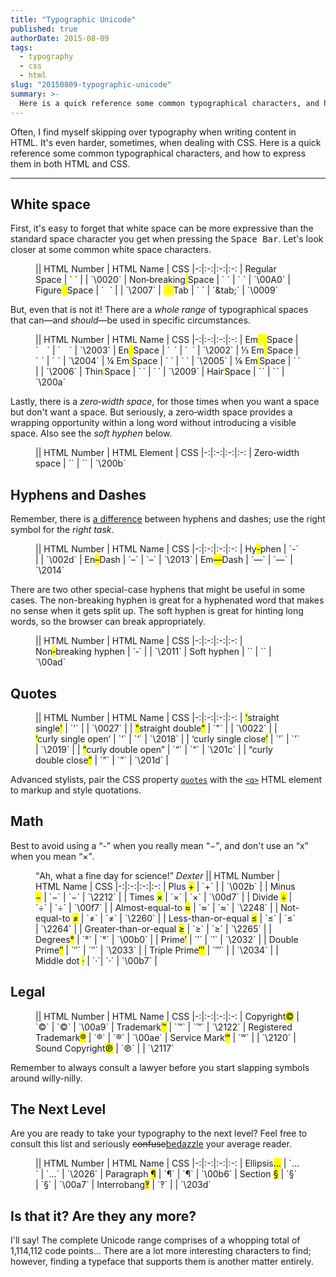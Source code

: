 ```yaml
---
title: "Typographic Unicode"
published: true
authorDate: 2015-08-09
tags:
  - typography
  - css
  - html
slug: "20150809-typographic-unicode"
summary: >-
  Here is a quick reference some common typographical characters, and how to express them in both HTML and CSS.
---
```


Often, I find myself skipping over typography when writing content in HTML. It's even harder, sometimes, when dealing with CSS. Here is a quick reference some common typographical characters, and how to express them in both HTML and CSS.

***

## White space

First, it's easy to forget that white space can be more expressive than the standard space character you get when pressing the <kbd>Space Bar</kbd>. Let's look closer at some common white space characters.

<Figure caption="Common HTML White space" table>
|| HTML Number | HTML Name | CSS
|-:|:-:|:-:|:-:
| Regular<mark>&#x0020;</mark>Space | `&#x20;` | | `\0020`
| Non&#x2011;breaking<mark>&nbsp;</mark>Space | `&#xA0;` | `&nbsp;` | `\00A0`
| Figure<mark>&#x2007;</mark>Space | `&#x2007;` | | `\2007`
| <mark style="white-space:pre;">&#x0009;</mark>Tab | `&#x0009;` | `&tab;` | `\0009`
</Figure>

But, even that is not it! There are a *whole range* of typographical spaces that can&mdash;and *should*&mdash;be used in specific circumstances.

<Figure caption="Less Common HTML Whitespace" table>
|| HTML Number  | HTML Name | CSS
|-:|:-:|:-:|:-:
| Em<mark>&#x2003;</mark>Space | `&#x2003;` | `&emsp;` | `\2003`
| En<mark>&#x2002;</mark>Space | `&#x2002;` | `&ensp;` | `\2002`
| &#x2153;&nbsp;Em<mark>&#x2004;</mark>Space | `&#x2004;` | `&emsp13;` | `\2004`
| &frac14;&nbsp;Em<mark>&#x2005;</mark>Space | `&#x2005;` | `&emsp14;` | `\2005`
| &#x2159;&nbsp;Em<mark>&#x2006;</mark>Space | `&#x2006;` | | `\2006`
| Thin<mark>&#x2009;</mark>Space | `&#x2009;` | `&thinsp;` | `\2009`
| Hair<mark>&#x200A;</mark>Space | `&#x200a;` | `&hairsp;` | `\200a`
</Figure>

Lastly, there is a *zero&#8209;width space*, for those times when you want a space but don't want a space. But seriously, a zero&#8209;width space provides a wrapping opportunity within a long word without introducing a visible space. Also see the *soft hyphen* below.

<Figure caption="White-less whitespace" table>
|| HTML Number  | HTML Element | CSS
|-:|:-:|:-:|:-:
| Z<wbr/>e<wbr/>r<wbr/>o&#8209;width space | `&#x200b;` | `<wbr>` | `\200b`
</Figure>

## Hyphens and Dashes

Remember, there is [a difference](http://practicaltypography.com/hyphens-and-dashes.html) between hyphens and dashes; use the right symbol for the *right task*.

<Figure caption="Hyphens and dashes" table>
|| HTML Number  | HTML Name | CSS
|-:|:-:|:-:|:-:
| Hy<mark>-</mark>phen | `&#x2d;` | | `\002d`
| En<mark>&ndash;</mark>Dash | `&#x2013;` | `&ndash;` | `\2013`
| Em<mark>&mdash;</mark>Dash | `&#x2014;` | `&mdash;` | `\2014`
</Figure>

There are two other special-case hyphens that might be useful in some cases. The non-breaking hyphen is great for a hyphenated word that makes no sense when it gets split up. The soft hyphen is great for hinting long words, so the browser can break appropriately.

<Figure caption="Special-case hyphens" table>
|| HTML Number  | HTML Name | CSS
|-:|:-:|:-:|:-:
| Non<mark>&#x2011;</mark>breaking hyphen | `&#x2011;` | | `\2011`
| Soft hy&shy;phen         | `&#xad;` | `&shy;` | `\00ad`
</Figure>

## Quotes

<Figure caption="Better than finger-quotes." table>
|| HTML Number  | HTML Name | CSS
|-:|:-:|:-:|:-:
| <mark>&#x0027;</mark>straight single<mark>&#x0027;</mark> | `&#x27;` | | `\0027` |
| <mark>&#x0022;</mark>straight double<mark>&#x0022;</mark>  | `&#x22;` | | `\0022` |
| <mark>&lsquo;</mark>curly single open&rsquo; | `&#x2018;` | `&lsquo;` | `\2018` |
| &lsquo;curly single close<mark>&rsquo;</mark> | `&#x2019;` | `&rsquo;` | `\2019` |
| <mark>&ldquo;</mark>curly double open&rdquo; | `&#x201c;` | `&ldquo;` | `\201c` |
| &ldquo;curly double close<mark>&rdquo;</mark> | `&#x201d;` | `&rdquo;` | `\201d` |
</Figure>

Advanced stylists, pair the CSS property [`quotes`](https://developer.mozilla.org/en-US/docs/Web/CSS/quotes) with the [`<q>`](https://developer.mozilla.org/en-US/docs/Web/HTML/Element/q) HTML element to markup and style quotations.

## Math

Best to avoid using a <q>-</q> when you really mean <q>&minus;</q>, and don't use an <q>x</q> when you mean
<q>&times;</q>.

<Figure table>
<Fragment slot="caption"><q>Ah, what a fine day for science!</q> <cite>Dexter</cite></Fragment>
|| HTML Number  | HTML Name | CSS
|-:|:-:|:-:|:-:
| Plus <mark>+</mark> | `&#x2b;` | | `\002b` |
| Minus <mark>&minus;</mark> | `&#x2212;` | `&minus;` | `\2212` |
| Times <mark>&times;</mark> | `&#xd7;` | `&times;` | `\00d7` |
| Divide <mark>&divide;</mark> | `&#xf7;` | `&divide;` | `\00f7` |
| Almost-equal-to <mark>&asymp;</mark> | `&#x2248;` | `&asymp;` | `\2248` |
| Not-equal-to <mark>&ne;</mark> | `&#x2260;` | `&ne;` | `\2260` |
| Less-than-or-equal <mark>&le;</mark> | `&#x2264;` | `&le;` | `\2264` |
| Greater-than-or-equal <mark>&ge;</mark> | `&#x2265;` | `&ge;` | `\2265` |
| Degrees<mark>&deg;</mark> | `&#xb0;` | `&deg;` | `\00b0` |
| Prime<mark>&prime;</mark> | `&#x2032;` | `&prime;` | `\2032` |
| Double Prime<mark>&Prime;</mark> | `&#x2033;` | `&Prime;` | `\2033` |
| Triple Prime<mark>&#x2034;</mark> | `&#x2034;` | | `\2034` |
| Middle dot <mark>&middot;</mark> | `&#xb7;`| `&middot;` | `\00b7` |
</Figure>

## Legal

<Figure caption="Legally Typographic" table>
|| HTML Number  | HTML Name | CSS
|-:|:-:|:-:|:-:
| Copyright<mark>&copy;</mark> | `&#xa9;` | `&copy;` | `\00a9`
| Trademark<mark>&trade;</mark> | `&#x2122;` | `&trade;` | `\2122`
| Registered Trademark<mark>&reg;</mark> | `&#xae;` | `&reg;` | `\00ae`
| Service Mark<mark>&#x2120;</mark> | `&#x2120;` | | `\2120`
| Sound Copyright<mark>&#x2117;</mark> | `&#x2117;` | | `\2117`
</Figure>

Remember to always consult a lawyer before you start slapping symbols around willy-nilly.

## The Next Level

Are you are ready to take your typography to the next level? Feel free to consult this list and seriously ~~confuse~~<ins>bedazzle</ins> your average reader.

<Figure caption="Taking it to the max!" table>
|| HTML Number  | HTML Name | CSS
|-:|:-:|:-:|:-:
| Ellipsis<mark>&hellip;</mark> | `&#x2026;` | `&hellip;` | `\2026`
| Paragraph <mark>&para;</mark> | `&#x00b6;` | `&para;` | `\00b6`
| Section <mark>&sect;</mark> | `&#x00a7;` | `&sect;` | `\00a7`
| Interrobang<mark>&#x203d;</mark> | `&#x203d;` | | `\203d`
</Figure>

## Is that it? Are they any more?

I'll say! The complete Unicode range comprises of a whopping total of 1,114,112 code points... There are a lot more interesting characters to find; however, finding a typeface that supports them is another matter entirely.
